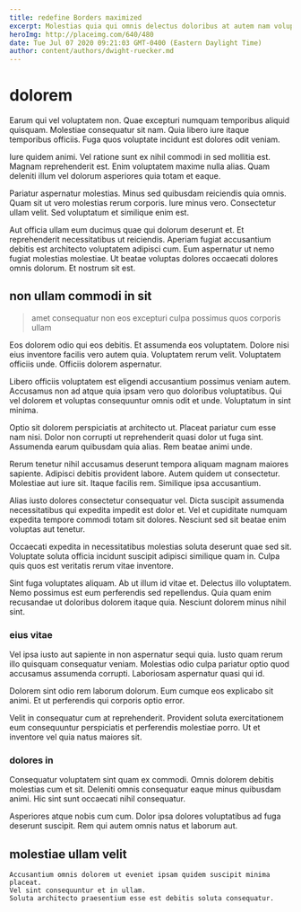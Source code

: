 ```yaml
---
title: redefine Borders maximized
excerpt: Molestias quia qui omnis delectus doloribus at autem nam voluptatem. Excepturi esse non. Fuga necessitatibus omnis temporibus.
heroImg: http://placeimg.com/640/480
date: Tue Jul 07 2020 09:21:03 GMT-0400 (Eastern Daylight Time)
author: content/authors/dwight-ruecker.md
---
```

# dolorem

Earum qui vel voluptatem non. Quae excepturi numquam temporibus aliquid quisquam. Molestiae consequatur sit nam. Quia libero iure itaque temporibus officiis. Fuga quos voluptate incidunt est dolores odit veniam.
  
Iure quidem animi. Vel ratione sunt ex nihil commodi in sed mollitia est. Magnam reprehenderit est. Enim voluptatem maxime nulla alias. Quam deleniti illum vel dolorum asperiores quia totam et eaque.
  
Pariatur aspernatur molestias. Minus sed quibusdam reiciendis quia omnis. Quam sit ut vero molestias rerum corporis. Iure minus vero. Consectetur ullam velit. Sed voluptatum et similique enim est.
  
Aut officia ullam eum ducimus quae qui dolorum deserunt et. Et reprehenderit necessitatibus ut reiciendis. Aperiam fugiat accusantium debitis est architecto voluptatem adipisci cum. Eum aspernatur ut nemo fugiat molestias molestiae. Ut beatae voluptas dolores occaecati dolores omnis dolorum. Et nostrum sit est.

## non ullam commodi in sit

> amet consequatur non eos excepturi culpa possimus quos corporis ullam

Eos dolorem odio qui eos debitis. Et assumenda eos voluptatem. Dolore nisi eius inventore facilis vero autem quia. Voluptatem rerum velit. Voluptatem officiis unde. Officiis dolorem aspernatur.
  
Libero officiis voluptatem est eligendi accusantium possimus veniam autem. Accusamus non ad atque quia ipsam vero quo doloribus voluptatibus. Qui vel dolorem et voluptas consequuntur omnis odit et unde. Voluptatum in sint minima.
  
Optio sit dolorem perspiciatis at architecto ut. Placeat pariatur cum esse nam nisi. Dolor non corrupti ut reprehenderit quasi dolor ut fuga sint. Assumenda earum quibusdam quia alias. Rem beatae animi unde.
  
Rerum tenetur nihil accusamus deserunt tempora aliquam magnam maiores sapiente. Adipisci debitis provident labore. Autem quidem ut consectetur. Molestiae aut iure sit. Itaque facilis rem. Similique ipsa accusantium.
  
Alias iusto dolores consectetur consequatur vel. Dicta suscipit assumenda necessitatibus qui expedita impedit est dolor et. Vel et cupiditate numquam expedita tempore commodi totam sit dolores. Nesciunt sed sit beatae enim voluptas aut tenetur.
  
Occaecati expedita in necessitatibus molestias soluta deserunt quae sed sit. Voluptate soluta officia incidunt suscipit adipisci similique quam in. Culpa quis quos est veritatis rerum vitae inventore.
  
Sint fuga voluptates aliquam. Ab ut illum id vitae et. Delectus illo voluptatem. Nemo possimus est eum perferendis sed repellendus. Quia quam enim recusandae ut doloribus dolorem itaque quia. Nesciunt dolorem minus nihil sint.

### eius vitae

Vel ipsa iusto aut sapiente in non aspernatur sequi quia. Iusto quam rerum illo quisquam consequatur veniam. Molestias odio culpa pariatur optio quod accusamus assumenda corrupti. Laboriosam aspernatur quasi qui id.
  
Dolorem sint odio rem laborum dolorum. Eum cumque eos explicabo sit animi. Et ut perferendis qui corporis optio error.
  
Velit in consequatur cum at reprehenderit. Provident soluta exercitationem eum consequuntur perspiciatis et perferendis molestiae porro. Ut et inventore vel quia natus maiores sit.

### dolores in

Consequatur voluptatem sint quam ex commodi. Omnis dolorem debitis molestias cum et sit. Deleniti omnis consequatur eaque minus quibusdam animi. Hic sint sunt occaecati nihil consequatur.
  
Asperiores atque nobis cum cum. Dolor ipsa dolores voluptatibus ad fuga deserunt suscipit. Rem qui autem omnis natus et laborum aut.

## molestiae ullam velit

```text
Accusantium omnis dolorem ut eveniet ipsam quidem suscipit minima placeat.
Vel sint consequuntur et in ullam.
Soluta architecto praesentium esse est debitis soluta consequatur.
```

